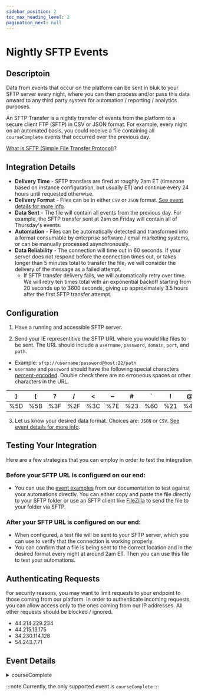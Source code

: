 ```yaml
---
sidebar_position: 2
toc_max_heading_level: 2
pagination_next: null
---
```



# Nightly SFTP Events

## Descriptoin
Data from events that occur on the platform can be sent in bluk to your SFTP server every night, where you can then process and/or pass this data onward to any third party system for automation / reporting / analytics purposes.

An SFTP Transfer is a nightly transfer of events from the platform to a secure client FTP (SFTP) in CSV or JSON format. For example, every night on an automated basis, you could receive a file containing all `courseComplete` events that occurred over the previous day.


[What is SFTP (Simple File Transfer Protocol)](https://en.wikipedia.org/wiki/File_Transfer_Protocol#Simple_File_Transfer_Protocol&sa=D&sntz=1&usg=AOvVaw02ShwqdsfroJo6dvsXe-hy)?

## Integration Details
- **Delivery Time** - SFTP transfers are fired at roughly 2am ET (timezone based on instance configuration, but usually ET) and continue every 24 hours until requested otherwise.
- **Delivery Format** - Files can be in either `CSV` or `JSON` format. [See event details for more info](#event-details).
- **Data Sent** - The file will contain all events from the previous day. For example, the SFTP transfer sent at 2am on Friday will contain all of Thursday's events.
- **Automation** - Files can be automatically detected and transformed into a format consumable by enterprise software / email marketing systems, or can be manually processed asynchronously.
- **Data Reliability** - The connection will time out in 60 seconds. If your server does not respond before the connection times out, or takes longer than 5 minutes total to transfer the file, we will consider the delivery of the message as a failed attempt.
  - If SFTP transfer delivery fails, we will automatically retry over time. We will retry ten times total with an exponential backoff starting from 20 seconds up to 3600 seconds, giving up approximately 3.5 hours after the first SFTP transfer attempt.

## Configuration

1. Have a running and accessible SFTP server.

2.  Send your IE representitive the SFTP URL where you would like files to be sent. The URL should include a `username`, `password`, `domain`, `port`, and `path`.
- Example: `sftp://username:password@host:22/path`
- `username` and `password` should have the following special characters [percent-encoded](https://en.wikipedia.org/wiki/Percent-encoding). Double check there are no erroneous spaces or other characters in the URL.

| ] | [ | ? | / | \< | ~ | # | ` | ! | @ | $ | % | ^ | & | * | \} | + | = | : | " | ; | ' | , | \> | \{ | space |
|--|--|--|--|--|--|--|--|--|--|--|--|--|--|--|--|--|--|--|--|--|--|--|--|--|--|
| %5D | %5B | %3F | %2F | %3C | %7E | %23 | %60 | %21 | %40 | %24 | %25 | %5E | %26 | %2A | %7D | %2B | %3D | %3A | %22 | %3B | %27 | %2C | %3E | %7B | %20 |

3. Let us know your desired data format. Choices are: `JSON` or `CSV`. [See event details for more info](#event-details).

## Testing Your Integration
Here are a few strategies that you can employ in order to test the integration

### Before your SFTP URL is configured on our end:
- You can use the [event examples](#event-details) from our documentation to test against your automations directly. You can either copy and paste the file directly to your SFTP folder or use an SFTP client like [FileZilla](https://filezilla-project.org/) to send the file to your folder via SFTP.

### After your SFTP URL is configured on our end:
- When configured, a test file will be sent to your SFTP server, which you can use to verify that the connection is working properly.
- You can confirm that a file is being sent to the correct location and in the desired format every night at around 2am ET. Then you can use this file to test your automations.

## Authenticating Requests
For security reasons, you may want to limit requests to your endpoint to those coming from our platform. In order to authenticate incoming requests, you can allow access only to the ones coming from our IP addresses. All other requests should be blocked / ignored.
- 44.214.229.234
- 44.215.13.175
- 34.230.114.128
- 54.243.7.71

## Event Details

<details>
<summary>courseComplete</summary>

### Trigger
When a learner completes a course

### Notable Event Attributes

| Attribute | Description |
| --------- | ----------- |
| `user` | The leaner's email address |
| `notifiableId` | The ID of the course that was completed |
| `userDetail > externalCustomerId` | The learner's ID, the value associated to their account. This value is utilized during SSO to associate the learner coming from the IDP with their account in the SP (IE product). |
| `ref1 - ref3` | Optional data passed from the IDP to the SP (IE product) during SSO can be found in these attributes. |

### Sample Payload
<Tabs>
  <TabItem value="json" label="JSON">

  - **File Name Example:** `courseCompletion-1589259213_2020-05-18T18-00-13-7vcph2i.json`
  - **Format Notes:** Data will be an array of events sent in batch nightly. In other words, the standard JSON event for `courseComplete`, but multiple of them grouped into an JSON array.

  ```json title="courseCompletion-1589259213_2020-05-18T18-00-13-7vcph2i.json"
  [{
    "id": "32ed16df-27cb-5f72-90ff-4eaf39346f86",
    "source": "course_completed",
    "timestamp": "2019-10-17T20:50:53.103Z",
    "type": "status_change",
    // highlight-next-line
    "user": "bobjohnson@school.com", // learner email
    "companyId": "3aabdfb8-3891-5011-ad35-8e2351c5fdaf",
    "event": "courseCompletion",
    // highlight-next-line
    "notifiableId": "7670fdbe-15ed-504b-a680-d404fa4b0eb4", // course id
    "title": "New Student Orientation", // course title
    "userDetail": { // learner details
      "id": "61149b2c-3f37-5032-be63-f5d984de10b6",
      "firstName": "Bob",
      "lastName": "Johnson",
      // highlight-next-line
      "externalCustomerId": "111222333444",
      "sfContactId": null,
      "sfAccountId": null,
      "client": "00f928f4-8718-5043-9164-32398b165c60",
      // highlight-next-line
      "ref1": "111222333444",
      "ref2": "Department",
      "ref3": "..."
    }
  }, {
    ...
  }]
  ```

  </TabItem>
  <TabItem value="csv" label="CSV">
  - **File Name Example:** `courseCompletion-1589259213_2020-05-18T18-00-13-7vcph2i.csv`
  - **Format Notes:** Data will be the past days events sent in batch nightly – one `courseComplete` event per row and a header row at the top.

  ```csv showLineNumbers title="courseCompletion-1589259213_2020-05-18T18-00-13-7vcph2i.csv"
  id,source,timestamp,type,user,companyId,event,notifiableId,title,userDetail.id,userDetail.firstName,userDetail.lastName,userDetail.externalCustomerId,userDetail.sfContactId,userDetail.sfAccountId,userDetail.client,userDetail.ref1,userDetail.ref2,userDetail.ref3
  32ed16df-27cb-5f72-90ff-4eaf39346f86,course_completed,2019-10-17T20:50:53.103Z,status_change,bobjohnson@school.com,3aabdfb8-3891-5011-ad35-8e2351c5fdaf,courseCompletion,7670fdbe-15ed-504b-a680-d404fa4b0eb4,New Student Orientation,61149b2c-3f37-5032-be63-f5d984de10b6,Bob,Johnson,111222333444,null,null,00f928f4-8718-5043-9164-32398b165c60,111222333444,Department
  ...
  ```
  </TabItem>
</Tabs>


</details>

:::note
Currently, the only supported event is `courseComplete`
:::
